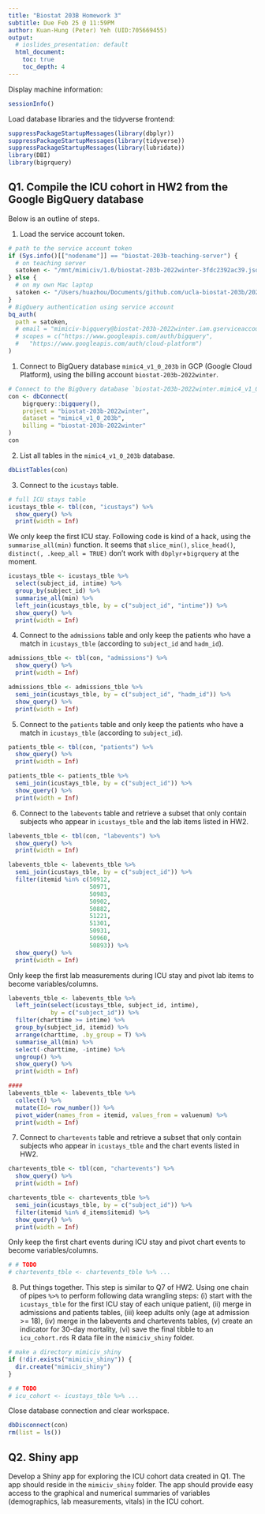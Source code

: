 ```yaml
---
title: "Biostat 203B Homework 3"
subtitle: Due Feb 25 @ 11:59PM
author: Kuan-Hung (Peter) Yeh (UID:705669455)
output:
  # ioslides_presentation: default
  html_document:
    toc: true
    toc_depth: 4
---
```


Display machine information:
```r
sessionInfo()
```

Load database libraries and the tidyverse frontend:
```r
suppressPackageStartupMessages(library(dbplyr))
suppressPackageStartupMessages(library(tidyverse))
suppressPackageStartupMessages(library(lubridate))
library(DBI)
library(bigrquery)
```

## Q1. Compile the ICU cohort in HW2 from the Google BigQuery database 

Below is an outline of steps.

1. Load the service account token.
```r
# path to the service account token 
if (Sys.info()[["nodename"]] == "biostat-203b-teaching-server") {
  # on teaching server
  satoken <- "/mnt/mimiciv/1.0/biostat-203b-2022winter-3fdc2392ac39.json"
} else {
  # on my own Mac laptop
  satoken <- "/Users/huazhou/Documents/github.com/ucla-biostat-203b/2022winter/hw/hw3/biostat-203b-2022winter-3fdc2392ac39.json"
}
# BigQuery authentication using service account
bq_auth(
  path = satoken,
  # email = "mimiciv-bigquery@biostat-203b-2022winter.iam.gserviceaccount.com",
  # scopes = c("https://www.googleapis.com/auth/bigquery",
  #   "https://www.googleapis.com/auth/cloud-platform")
)
```

1. Connect to BigQuery database `mimic4_v1_0_203b` in GCP (Google Cloud Platform), using the billing account `biostat-203b-2022winter`.
```r
# Connect to the BigQuery database `biostat-203b-2022winter.mimic4_v1_0_203b`
con <- dbConnect(
    bigrquery::bigquery(),
    project = "biostat-203b-2022winter",
    dataset = "mimic4_v1_0_203b",
    billing = "biostat-203b-2022winter"
)
con
```

2. List all tables in the `mimic4_v1_0_203b` database.
```r
dbListTables(con)
```

3. Connect to the `icustays` table.
```r
# full ICU stays table
icustays_tble <- tbl(con, "icustays") %>%
  show_query() %>%
  print(width = Inf)
```
We only keep the first ICU stay. Following code is kind of a hack, using the `summarise_all(min)` function. It seems that `slice_min()`, `slice_head()`, `distinct(, .keep_all = TRUE)` don't work with `dbplyr`+`bigrquery` at the moment.
```r
icustays_tble <- icustays_tble %>% 
  select(subject_id, intime) %>% 
  group_by(subject_id) %>% 
  summarise_all(min) %>%
  left_join(icustays_tble, by = c("subject_id", "intime")) %>%
  show_query() %>%
  print(width = Inf)
```


4. Connect to the `admissions` table and only keep the patients who have a match in `icustays_tble` (according to `subject_id` and `hadm_id`).
```r
admissions_tble <- tbl(con, "admissions") %>%
  show_query() %>%
  print(width = Inf)
```

```r
admissions_tble <- admissions_tble %>% 
  semi_join(icustays_tble, by = c("subject_id", "hadm_id")) %>%
  show_query() %>%
  print(width = Inf)
```

5. Connect to the `patients` table and only keep the patients who have a match in `icustays_tble` (according to `subject_id`).
```r
patients_tble <- tbl(con, "patients") %>%
  show_query() %>%
  print(width = Inf)
```

```r
patients_tble <- patients_tble %>% 
  semi_join(icustays_tble, by = c("subject_id")) %>%
  show_query() %>%
  print(width = Inf)
```

6. Connect to the `labevents` table and retrieve a subset that only contain subjects who appear in `icustays_tble` and the lab items listed in HW2. 
```r
labevents_tble <- tbl(con, "labevents") %>%
  show_query() %>%
  print(width = Inf)

labevents_tble <- labevents_tble %>% 
  semi_join(icustays_tble, by = c("subject_id")) %>%
  filter(itemid %in% c(50912, 
                       50971, 
                       50983, 
                       50902, 
                       50882, 
                       51221, 
                       51301, 
                       50931, 
                       50960, 
                       50893)) %>%
  show_query() %>%
  print(width = Inf)
```
Only keep the first lab measurements during ICU stay and pivot lab items to become variables/columns.

```r
labevents_tble <- labevents_tble %>% 
  left_join(select(icustays_tble, subject_id, intime),
            by = c("subject_id")) %>%
  filter(charttime >= intime) %>%
  group_by(subject_id, itemid) %>% 
  arrange(charttime, .by_group = T) %>% 
  summarise_all(min) %>%
  select(-charttime, -intime) %>% 
  ungroup() %>% 
  show_query() %>%
  print(width = Inf)

####
labevents_tble <- labevents_tble %>%
  collect() %>% 
  mutate(Id= row_number()) %>% 
  pivot_wider(names_from = itemid, values_from = valuenum) %>%
  print(width = Inf)
```

7. Connect to `chartevents` table and retrieve a subset that only contain subjects who appear in `icustays_tble` and the chart events listed in HW2.
```r
chartevents_tble <- tbl(con, "chartevents") %>%
  show_query() %>%
  print(width = Inf)

chartevents_tble <- chartevents_tble %>% 
  semi_join(icustays_tble, by = c("subject_id")) %>%
  filter(itemid %in% d_items$itemid) %>%
  show_query() %>%
  print(width = Inf)
```
Only keep the first chart events during ICU stay and pivot chart events to become variables/columns.
```r
# # TODO
# chartevents_tble <- chartevents_tble %>% ...
```

8. Put things together. This step is similar to Q7 of HW2. Using one chain of pipes `%>%` to perform following data wrangling steps: (i) start with the `icustays_tble` for the first ICU stay of each unique patient, (ii) merge in admissions and patients tables, (iii) keep adults only (age at admission >= 18), (iv) merge in the labevents and chartevents tables, (v) create an indicator for 30-day mortality, (vi) save the final tibble to an `icu_cohort.rds` R data file in the `mimiciv_shiny` folder.

```r
# make a directory mimiciv_shiny
if (!dir.exists("mimiciv_shiny")) {
  dir.create("mimiciv_shiny")
}
```

```r
# # TODO
# icu_cohort <- icustays_tble %>% ...
```

Close database connection and clear workspace.
```r
dbDisconnect(con)
rm(list = ls())
```

## Q2. Shiny app

Develop a Shiny app for exploring the ICU cohort data created in Q1. The app should reside in the `mimiciv_shiny` folder. The app should provide easy access to the graphical and numerical summaries of variables (demographics, lab measurements, vitals) in the ICU cohort.

